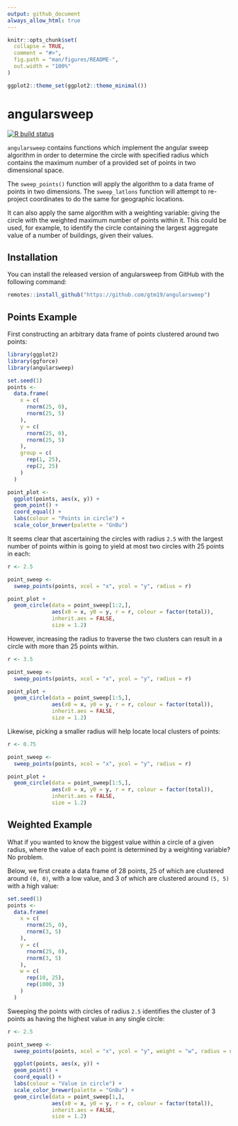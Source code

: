 ```yaml
---
output: github_document
always_allow_html: true
---
```


<!-- README.md is generated from README.Rmd. Please edit that file -->

```r
knitr::opts_chunk$set(
  collapse = TRUE,
  comment = "#>",
  fig.path = "man/figures/README-",
  out.width = "100%"
)

ggplot2::theme_set(ggplot2::theme_minimal())
```

# angularsweep

<!-- badges: start -->
[![R build status](https://github.com/gtm19/angularsweep/workflows/R-CMD-check/badge.svg)](https://github.com/gtm19/angularsweep/actions)
<!-- badges: end -->

`angularsweep` contains functions which implement the angular sweep algorithm in order
to determine the circle with specified radius which contains the maximum number of a provided set of
points in two dimensional space. 

The `sweep_points()` function will apply the algorithm to a data frame of points in two dimensions. The `sweep_latlons` function will attempt to re-project coordinates to do the same for geographic locations.
    
It can also apply the same algorithm with a weighting variable: giving the circle
with the weighted maximum number of points within it. This could be used, for example, to identify the 
circle containing the largest aggregate value of a number of buildings, given their values.

## Installation

You can install the released version of angularsweep from GitHub with the following command:

``` r
remotes::install_github("https://github.com/gtm19/angularsweep")
```

## Points Example

First constructing an arbitrary data frame of points clustered around two points:

```r
library(ggplot2)
library(ggforce)
library(angularsweep)

set.seed(1)
points <-
  data.frame(
    x = c(
      rnorm(25, 0),
      rnorm(25, 5)
    ),
    y = c(
      rnorm(25, 0),
      rnorm(25, 5)
    ),
    group = c(
      rep(1, 25),
      rep(2, 25)
    )
  )

point_plot <- 
  ggplot(points, aes(x, y)) +
  geom_point() +
  coord_equal() +
  labs(colour = "Points in circle") +
  scale_color_brewer(palette = "GnBu")

```

It seems clear that ascertaining the circles with radius `2.5` with the largest number of points within is going to yield at most two circles with 25 points in each:

```r
r <- 2.5

point_sweep <-
  sweep_points(points, xcol = "x", ycol = "y", radius = r)

point_plot +
  geom_circle(data = point_sweep[1:2,], 
              aes(x0 = x, y0 = y, r = r, colour = factor(total)), 
              inherit.aes = FALSE,
              size = 1.2)

```

However, increasing the radius to traverse the two clusters can result in a circle with more than 25 points within.

```r

r <- 3.5

point_sweep <-
  sweep_points(points, xcol = "x", ycol = "y", radius = r)

point_plot +
  geom_circle(data = point_sweep[1:5,], 
              aes(x0 = x, y0 = y, r = r, colour = factor(total)), 
              inherit.aes = FALSE,
              size = 1.2)

```

Likewise, picking a smaller radius will help locate local clusters of points:

```r

r <- 0.75

point_sweep <-
  sweep_points(points, xcol = "x", ycol = "y", radius = r)

point_plot +
  geom_circle(data = point_sweep[1:5,], 
              aes(x0 = x, y0 = y, r = r, colour = factor(total)), 
              inherit.aes = FALSE,
              size = 1.2)

```

## Weighted Example

What if you wanted to know the biggest value within a circle of a given radius, where the value of each point is determined by a weighting variable? No problem.

Below, we first create a data frame of 28 points, 25 of which are clustered around `(0, 0)`, with a low value, and 3 of which are clustered around `(5, 5)` with a high value: 

```r

set.seed(1)
points <-
  data.frame(
    x = c(
      rnorm(25, 0),
      rnorm(3, 5)
    ),
    y = c(
      rnorm(25, 0),
      rnorm(3, 5)
    ),
    w = c(
      rep(10, 25),
      rep(1000, 3)
    )
  )

```

Sweeping the points with circles of radius `2.5` identifies the cluster of 3 points as having the highest value in any single circle:

```r

r <- 2.5

point_sweep <- 
  sweep_points(points, xcol = "x", ycol = "y", weight = "w", radius = r)

  ggplot(points, aes(x, y)) +
  geom_point() +
  coord_equal() +
  labs(colour = "Value in circle") +
  scale_color_brewer(palette = "GnBu") +
  geom_circle(data = point_sweep[1,], 
              aes(x0 = x, y0 = y, r = r, colour = factor(total)), 
              inherit.aes = FALSE,
              size = 1.2)

```

